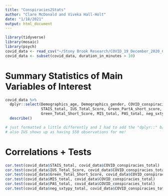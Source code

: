 ```yaml
---
title: "Conspiracies2Stats"
author: "Clare McDonald and Viveka Hall-Holt"
date: "1/18/2021"
output: html_document
---
```


```r
library(tidyverse)
library(mosaic)
library(psych)
covid_data <- read_csv("~/Stony Brook Research/COVID_19_December_2020_Cleaned_Data.csv")
covid_data <- subset(covid_data, duration_in_minutes > 10)
```
# Summary Statistics of Main Variables of Interest
```r
covid_data %>% 
  dplyr::select(Demographics_age, Demographics_gender, COVID_conspiracies_total, 
                STAIS_total, IUS_Total_Score, Green_PartA_short_score, Green_PartB_short_score, 
                Green_Total_Short_Score, MIS_total, PAS_total, neg_sxtypy_total) %>%
  describe()

# just formatted a little differently and I had to add the "dplyr::" b/c it wasn't working for me lol
# also IUS shows up as having 550 observations for me! 
```
# Correlations + Tests
```r
cor.test(covid_data$STAIS_total, covid_data$COVID_conspiracies_total)
cor.test(covid_data$IUS_Total_Score, covid_data$COVID_conspiracies_total)
cor.test(covid_data$Green_Total_Short_Score, covid_data$COVID_conspiracies_total)
cor.test(covid_data$MIS_total, covid_data$COVID_conspiracies_total)
cor.test(covid_data$PAS_total, covid_data$COVID_conspiracies_total)
cor.test(covid_data$neg_sxtypy_total, covid_data$COVID_conspiracies_total)
```

